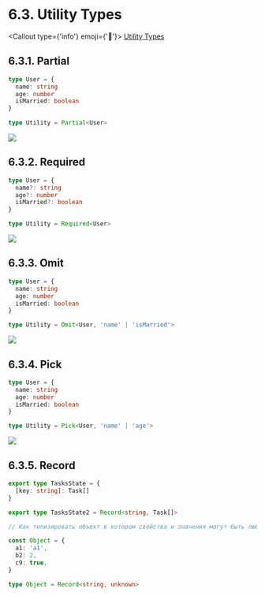 
# 6.3. Utility Types

<Callout type={'info'} emoji={'🔗'}>
  [Utility Types](https://www.typescriptlang.org/docs/handbook/utility-types.html)
</Callout>

## 6.3.1. Partial

```ts showLineNumbers filename="partial.ts"
type User = {
  name: string
  age: number
  isMarried: boolean
}

type Utility = Partial<User>
```

![](./images/partial.png)

## 6.3.2. Required

```ts showLineNumbers filename="required.ts"
type User = {
  name?: string
  age?: number
  isMarried?: boolean
}

type Utility = Required<User>
```

![](./images/required.png)

## 6.3.3. Omit

```ts showLineNumbers filename="omit.ts"
type User = {
  name: string
  age: number
  isMarried: boolean
}

type Utility = Omit<User, 'name' | 'isMarried'>
```

![](./images/omit.png)

## 6.3.4. Pick

```ts showLineNumbers filename="pick.ts"
type User = {
  name: string
  age: number
  isMarried: boolean
}

type Utility = Pick<User, 'name' | 'age'>
```

![](./images/pick.png)

## 6.3.5. Record

```ts showLineNumbers filename="record.ts"
export type TasksState = {
  [key: string]: Task[]
}

export type TasksState2 = Record<string, Task[]>

// Как типизировать объект в котором свойства и значения могут быть любые ?

const Object = {
  a1: 'a1',
  b2: 2,
  c9: true,
}

type Object = Record<string, unknown>
```
